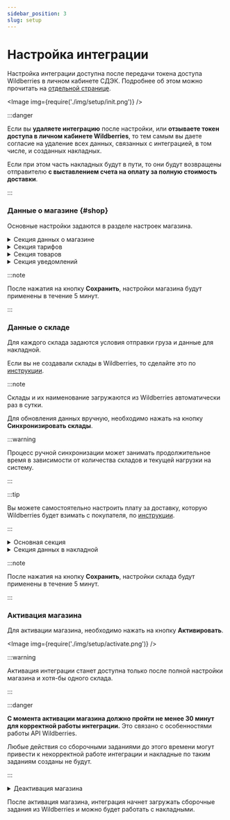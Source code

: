 ```yaml
---
sidebar_position: 3
slug: setup
---
```


# Настройка интеграции

Настройка интеграции доступна после передачи токена доступа Wildberries в личном кабинете СДЭК.
Подробнее об этом можно прочитать на [отдельной странице](./wb-key.mdx).

<Image img={require('./img/setup/init.png')} />

:::danger

Если вы **удаляете интеграцию** после настройки, или **отзываете токен доступа в личном кабинете Wildberries**, то тем
самым вы даете согласие на удаление всех данных, связанных с интеграцией, в том числе, и созданных накладных.

Если при этом часть накладных будут в пути, то они будут возвращены отправителю **с выставлением счета на оплату за
полную стоимость доставки**.

:::


### Данные о магазине {#shop}

Основные настройки задаются в разделе настроек магазина.

<details>
    <summary>Секция данных о магазине</summary>

    <Image img={require('./img/setup/shop/main.png')} />

    Данные из поля названия будут использоваться в качестве продавца в накладной.

    :::note

    В настоящий момент доступна только доставка до двери.

    :::

</details>

<details>
    <summary>Секция тарифов</summary>

    <Image img={require('./img/setup/shop/tariff.png')} />

    Данные из полей секции будут участвовать в алгоритме определения тарифа, с которым будет создана накладная.

    :::warning

    При выборе тарифов рекомендуется выбирать как можно больше вариантов, включая тариф `Посылка` и `Экспресс`.
    Это позволит сократить количество необработанных накладных.

    :::

    Подробнее про алгоритм подбора тарифов можно прочитать в [отдельной статье](./creation.mdx#create).

    <details>
        <summary>Нельзя отключить `Дополнительный сбор за объявленную стоимость`</summary>

        Данная услуга является обязательной для Интернет-Магазинов, поэтому отключить ее нельзя.
        Стоимость товара подтягивается из карточки товара Wildberries. Дополнительный сбор рассчитывается
        автоматически на основе стоимости товара.

        Подробнее можно прочитать в [Регламенте возмездного оказания курьерских услуг](https://www.cdek.ru/ru/oferta/).

    </details>

</details>

<details>
    <summary>Секция товаров</summary>

    <Image img={require('./img/setup/shop/goods.png')} />

    :::info

    Данная секция не является обязательной к заполнению.

    :::

    Если у карточки товара в Wildberries не указан параметр, то будет использоваться значение из поля в данной
    секции для вычисления стоимости доставки.

</details>

<details>
    <summary>Секция уведомлений</summary>

    <Image img={require('./img/setup/shop/notifications.png')} />

    :::info

    Данная секция не является обязательной к заполнению.

    :::

    Настройки в данной секции позволяют оперативно получать уведомления, связанные с интеграцией.

    - Об ошибках: каждый раз при попытке создания накладной, если возникла ошибка, будет отправлено сообщение
    - О заказах: в соответствии с выбранными настройками, будет отправлен список обработанных заказов и созданных к
    ним накладных
    - Новости: при добавлении новых функций или изменении работы интеграции, будет отправлено сообщение с описанием изменений

    :::note

    В настоящий момент работает только рассылка уведомлений об ошибках на почту.

    :::
</details>

:::note

После нажатия на кнопку **Сохранить**, настройки магазина будут применены в течение 5 минут.

:::

### Данные о складе

Для каждого склада задаются условия отправки груза и данные для накладной.

Если вы не создавали склады в Wildberries, то сделайте это по [инструкции](https://seller.wildberries.ru/help-center/article/A-252).

:::note

Склады и их наименование загружаются из Wildberries автоматически раз в сутки.

Для обновления данных вручную, необходимо нажать на кнопку **Синхронизировать склады**.

:::warning

Процесс ручной синхронизации может занимать продолжительное время в зависимости от количества складов и текущей
нагрузки на систему.

:::

:::tip

Вы можете самостоятельно настроить плату за доставку, которую Wildberries будет взимать с покупателя, по
[инструкции](https://seller.wildberries.ru/help-center/article/A-329).

:::

<details>
    <summary>Основная секция</summary>

    <Image img={require('./img/setup/warehouse/main.png')} />

    В данной секции можно активировать/деактивировать интеграцию для склада, а также задать город, в котором склад
    находится.

    :::note

    В настоящий момент вызов курьера на ваш склад через данную интеграцию недоступен.

    :::

    :::info

    Заказы, созданные покупателями для деактивированного склада, не будут загружаться из Wildberries.

    :::

</details>

<details>
    <summary>Секция данных в накладной</summary>

    <Image img={require('./img/setup/warehouse/info.png')} />

    Данные из полей будут подставляться в блок отправителя в накладную.

    Обязательными к заполнению являются поля `ФИО`, `Телефон` и `Email`.

</details>

:::note

После нажатия на кнопку **Сохранить**, настройки склада будут применены в течение 5 минут.

:::

### Активация магазина

Для активации магазина, необходимо нажать на кнопку **Активировать**.

<Image img={require('./img/setup/activate.png')} />

:::warning

Активация интеграции станет доступна только после полной настройки магазина и хотя-бы одного склада.

:::

:::danger

**С момента активации магазина должно пройти не менее 30 минут для корректной работы интеграции.**
Это связано с особенностями работы API Wildberries.

Любые действия со сборочными заданиями до этого времени могут привести к некорректной работе интеграции и накладные по
таким заданиям созданы не будут.

:::

<details>
    <summary>Деактивация магазина</summary>

    Для деактивации магазина, необходимо нажать на кнопку **Деактивировать**.

    <Image img={require('./img/setup/deactivate.png')} />

    :::note

    Магазин деактивируется в течение 5 минут.

    :::

</details>

После активация магазина, интеграция начнет загружать сборочные задания из Wildberries и можно будет работать с
накладными.
